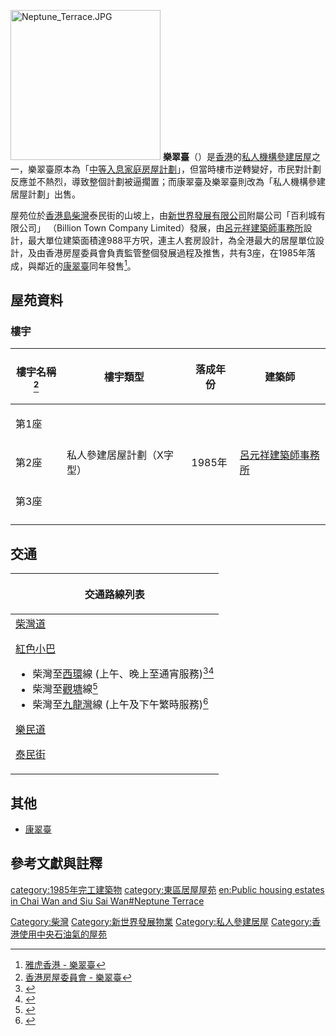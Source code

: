 {{distinguish|樂翠台}}
{{HKPublicHousing |
| housename = 樂翠臺
| authority = 
| photo = Neptune Terrace (full blue sky).jpg
| phototitle = 樂翠臺全貌（左起為第1-3座）
| district = 東區
| type = 4
| year = 1985年
| blocknumber = 3
| rentalflats = 978
| flatsize = 581 - 988
| household = 
| auth = 
| website = 
}}
[[File:Neptune_Terrace.JPG|240px]]
'''樂翠臺'''（{{lang-en|Neptune Terrace}}）是[[香港|香港]]的[[私人機構參建居屋|私人機構參建居屋]]之一，樂翠臺原本為「[[中等入息家庭房屋計劃|中等入息家庭房屋計劃]]」，但當時樓市逆轉變好，市民對計劃反應並不熱烈，導致整個計劃被逼擱置；而康翠臺及樂翠臺則改為「私人機構參建居屋計劃」出售。

屋苑位於[[香港島|香港島]][[柴灣|柴灣]]泰民街的山坡上，由[[新世界發展有限公司|新世界發展有限公司]]附屬公司「百利城有限公司」 （Billion Town Company Limited）發展，由[[呂元祥建築師事務所|呂元祥建築師事務所]]設計，最大單位建築面積達988平方呎，連主人套房設計，為全港最大的居屋單位設計，及由香港房屋委員會負責監管整個發展過程及推售，共有3座，在1985年落成，與鄰近的[[康翠臺|康翠臺]]同年發售<ref>[http://hk.realestate.yahoo.com/estate.html?c=447 雅虎香港 - 樂翠臺]{{Dead link}}</ref>。

== 屋苑資料 ==

=== 樓宇 ===
{| class="wikitable" style="text-align: center"
! 樓宇名稱<ref>[http://www.housingauthority.gov.hk/b5/interactivemap/court/0,,3-0-17_5721,00.html 香港房屋委員會 - 樂翠臺]</ref>!! 樓宇類型 !! 落成年份
!建築師
|-
| 第1座
| rowspan="3" | 私人參建居屋計劃（X字型）
| rowspan="3" | 1985年
| rowspan="3" |[[呂元祥建築師事務所|呂元祥建築師事務所]]
|-
| 第2座
|-
| 第3座
|-
|}

== 交通 ==
{| class="mw-collapsible mw-collapsed wikitable" style="background:white; margin: 0 auto; width: auto;" 
! 交通路線列表
|-
|
;[[柴灣道|柴灣道]]
{{港島巴士簡單列表|8|8H|8S|8X|19|49X|81|81A|82|82S|314|780|780P|N8|N8X}}{{過海隧道巴士簡單列表|106|106P|118|606|606X|682|682A|682B|682P|694|N118}}
{{大嶼山巴士簡單列表|A12}}{{港島專線小巴簡單列表|16A|16M|16X|20|20M|61|66}}
;[[紅色小巴|紅色小巴]]
*柴灣至[[西環|西環]]線 (上午、晚上至通宵服務)<ref>{{Cite web |url=http://www.16seats.net/chi/rmb/r_h12.html |title=西環—筲箕灣／柴灣 |access-date=2016-10-06 |archive-date=2016-10-23 |archive-url=https://web.archive.org/web/20161023212836/http://www.16seats.net/chi/rmb/r_h12.html |dead-url=no }}</ref><ref>{{Cite web |url=http://www.16seats.net/chi/rmb/r_h08.html |title=西環—筲箕灣／柴灣 |access-date=2016-10-06 |archive-date=2016-10-24 |archive-url=https://web.archive.org/web/20161024094344/http://www.16seats.net/chi/rmb/r_h08.html |dead-url=no }}</ref>
*柴灣至[[觀塘|觀塘]]線<ref>{{Cite web |url=http://www.16seats.net/chi/rmb/r_kh08.html |title=觀塘宜安街—柴灣站 |access-date=2016-10-06 |archive-date=2016-10-21 |archive-url=https://web.archive.org/web/20161021145418/http://www.16seats.net/chi/rmb/r_kh08.html |dead-url=no }}</ref>
*柴灣至[[九龍灣|九龍灣]]線 (上午及下午繁時服務)<ref>{{Cite web |url=http://www.16seats.net/chi/rmb/r_kh07.html |title=九龍灣—柴灣站 |access-date=2016-10-06 |archive-date=2016-10-05 |archive-url=https://web.archive.org/web/20161005093928/http://www.16seats.net/chi/rmb/r_kh07.html |dead-url=no }}</ref>
;[[樂民道|樂民道]]
{{港島專線小巴簡單列表|47E|48M|65|65A|66|66A}}
;[[泰民街|泰民街]]
{{港島專線小巴簡單列表|47E|48M|65A}}
|}

== 其他 ==
*[[康翠臺|康翠臺]]

== 參考文獻與註釋 ==
{{reflist}}{{noteFoot}}
{{私人參建居屋屋苑}}{{東區居屋屋苑}}{{新世界發展}}
{{DEFAULTSORT: neptune terrace}}
[[Category:柴灣|Category:柴灣]]
[[Category:新世界發展物業|Category:新世界發展物業]]
[[Category:私人參建居屋|Category:私人參建居屋]]
[[Category:香港使用中央石油氣的屋苑|Category:香港使用中央石油氣的屋苑]]
[[category:1985年完工建築物|category:1985年完工建築物]]
[[category:東區居屋屋苑|category:東區居屋屋苑]]
[[en:Public_housing_estates_in_Chai_Wan_and_Siu_Sai_Wan#Neptune_Terrace|en:Public housing estates in Chai Wan and Siu Sai Wan#Neptune Terrace]]